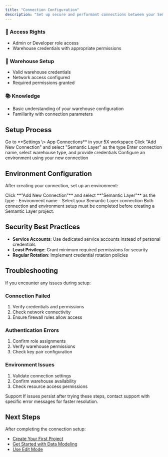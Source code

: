 ```yaml
---
title: "Connection Configuration"
description: "Set up secure and performant connections between your Semantic Layer and data warehouse to unlock the full potential of your data."
---
```


### 👤 Access Rights

- Admin or Developer role access
- Warehouse credentials with appropriate permissions

### 🔑 Warehouse Setup

- Valid warehouse credentials
- Network access configured
- Required permissions granted

### 📚 Knowledge

- Basic understanding of your warehouse configuration
- Familiarity with connection parameters

## Setup Process

<Steps>
  <Step title="Navigate to Connections">
    Go to **Settings \> App Connections** in your 5X workspace
  </Step>

  <Step title="Add New Connection">
    Click "Add New Connection" and select "Semantic Layer" as the type
  </Step>
  
  <Step title="Configure Details">
    Enter connection name, select warehouse type, and provide credentials
  </Step>
  
  <Step title="Set Up Environment">
    Configure an environment using your new connection
  </Step>  
</Steps>

## Environment Configuration

After creating your connection, set up an environment:

<Steps>
  <Step title="Navigate to Settings > Environments">
  </Step>

  <Step title='Click "Add Environment"'>
    Click **"Add New Connection"** and select **"Semantic Layer"** as the type
  </Step>
  
  <Step title="Provide:">
    - Environment name
    - Select your Semantic Layer connection
  </Step>
  
  <Step title="Save the configuration">
  </Step>  
</Steps>

<Warning>
  Both connection and environment setup must be completed before creating a Semantic Layer project.
</Warning>

## Security Best Practices

- **Service Accounts**: Use dedicated service accounts instead of personal credentials
- **Least Privilege**: Grant minimum required permissions for security
- **Regular Rotation**: Implement credential rotation policies

## Troubleshooting

If you encounter any issues during setup:

### Connection Failed

1. Verify credentials and permissions
2. Check network connectivity
3. Ensure firewall rules allow access

### Authentication Errors

1. Confirm role assignments
2. Verify warehouse permissions
3. Check key pair configuration

### Environment Issues

1. Validate connection settings
2. Confirm warehouse availability
3. Check resource access permissions

<Tip>
  Support
  If issues persist after trying these steps, contact support with specific error messages for faster resolution.
</Tip>

## Next Steps

After completing the connection setup:

- [Create Your First Project](/Semantic-Layer/Setup-Guide/creating-project)
- [Get Started with Data Modeling](/Semantic-Layer/Setup-Guide/getting-started-dm)
- [Use Edit Mode](/Semantic-Layer/Setup-Guide/edit-mode)